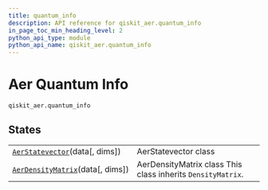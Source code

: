 ```yaml
---
title: quantum_info
description: API reference for qiskit_aer.quantum_info
in_page_toc_min_heading_level: 2
python_api_type: module
python_api_name: qiskit_aer.quantum_info
---
```


<span id="module-qiskit_aer.quantum_info" />

<span id="aer-quantum-info-qiskit-aer-quantum-info" />

# Aer Quantum Info

`qiskit_aer.quantum_info`

## States

|                                                                                                                          |                                                             |
| ------------------------------------------------------------------------------------------------------------------------ | ----------------------------------------------------------- |
| [`AerStatevector`](qiskit_aer.quantum_info.AerStatevector "qiskit_aer.quantum_info.AerStatevector")(data\[, dims])       | AerStatevector class                                        |
| [`AerDensityMatrix`](qiskit_aer.quantum_info.AerDensityMatrix "qiskit_aer.quantum_info.AerDensityMatrix")(data\[, dims]) | AerDensityMatrix class This class inherits `DensityMatrix`. |

